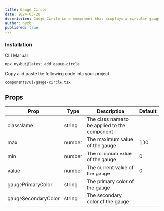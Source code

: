 ```yaml
---
title: Gauge Circle
date: 2024-05-28
description: Gauge Circle is a component that displays a circular gauge with a percentage value.
author: nyxb
published: true
---
```


<ComponentPreview name="gauge-circle-demo" />


### Installation

<Tabs defaultValue="cli">

<TabsList>
  <TabsTrigger value="cli">CLI</TabsTrigger>
  <TabsTrigger value="manual">Manual</TabsTrigger>
</TabsList>
<TabsContent value="cli">

```bash
npx nyxbui@latest add gauge-circle
```

</TabsContent>

<TabsContent value="manual">

<Steps>

Copy and paste the following code into your project.

```text
components/ui/gauge-circle.tsx
```

<ComponentSource name="gauge-circle" />

</Steps>

</TabsContent>

</Tabs>

## Props

| Prop                | Type   | Description                                   | Default |
| ------------------- | ------ | --------------------------------------------- | ------- |
| className           | string | The class name to be applied to the component |         |
| max                 | number | The maximum value of the gauge                | 100     |
| min                 | number | The minimum value of the gauge                | 0       |
| value               | number | The current value of the gauge                | 0       |
| gaugePrimaryColor   | string | The primary color of the gauge                |         |
| gaugeSecondaryColor | string | The secondary color of the gauge              |         |

